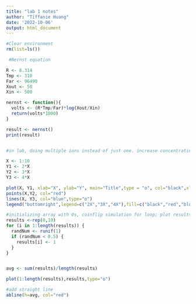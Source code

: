 ```yaml
---
title: "lab 1 notes"
author: "Tiffanie Huang"
date: '2022-10-06'
output: html_document
---
```


```r
#Clear environment
rm(list=ls())

```

```r
 #Nernst equation

R <- 8.314
Tmp <- 310
Far <- 96490
Xout <- 50
Xin <- 500

nernst <- function(){
  volts <- (R*Tmp/Far)*log(Xout/Xin)
  return(volts*1000)
}

result <- nernst()
print(result)


#in lab, doing multiple ions instead of just one. increase concentration (Na becomes the only important thing) --> asymptotically approaching nernst potential.
```

```r

X <- 1:10
Y1 <- 2*X
Y2 <- 3*X
Y3 <- 4*X

plot(X, Y1, xlab="X", ylab="Y", main="Title",type = "o", col="black",xlim=c(1,10),ylim=c(2,40))
points(X,Y2, col="red")
lines(X, Y3, col="blue",type="o")
legend("bottomright",legend=c("2X","3X","4X"),fill=c("black","red","blue"))

```
```r
#initializing array with 0s, coinflip simulation for loop; plot results and abline mean
results <-rep(0,10)
for (i in 1:length(results)) {
  randNum <- runif(1)
  if (randNum < 0.5) {
    results[i] <- 1
  }
}


avg <- sum(results)/length(results)

plot(1:length(results),results,type="o")

#add straight line
abline(h=avg, col="red")


```

